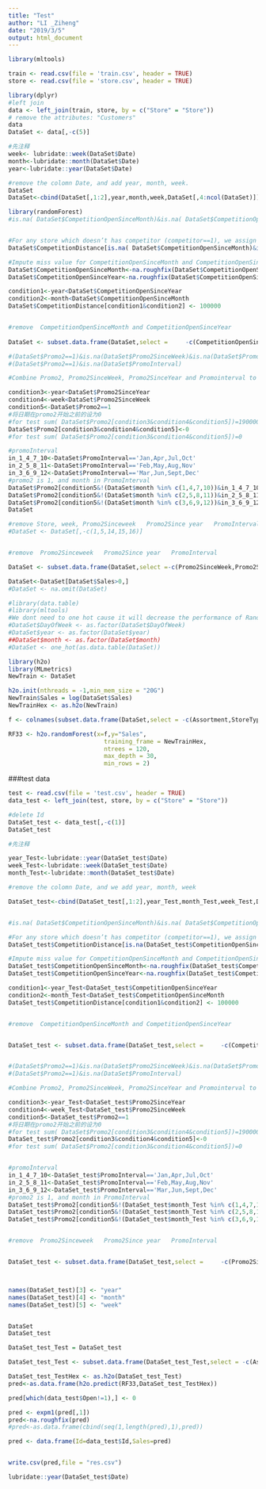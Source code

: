 ```yaml
---
title: "Test"
author: "LI _Ziheng"
date: "2019/3/5"
output: html_document
---
```


```r
library(mltools)
```


```r
train <- read.csv(file = 'train.csv', header = TRUE)
store <- read.csv(file = 'store.csv', header = TRUE)
```


```r
library(dplyr)
#left join
data <- left_join(train, store, by = c("Store" = "Store"))
# remove the attributes: "Customers"
data
DataSet <- data[,-c(5)]
```

```r
#先注释
week<- lubridate::week(DataSet$Date)
month<-lubridate::month(DataSet$Date)
year<-lubridate::year(DataSet$Date)
```

```r
#remove the colomn Date, and add year, month, week.
DataSet
DataSet<-cbind(DataSet[,1:2],year,month,week,DataSet[,4:ncol(DataSet)])
```

```r
library(randomForest)
#is.na( DataSet$CompetitionOpenSinceMonth)&is.na( DataSet$CompetitionOpenSinceYear)&is.na( DataSet$CompetitionDistance)


#For any store which doesn’t has competitor (competitor==1), we assign CompetitionDistance as a large number 100000. 
DataSet$CompetitionDistance[is.na( DataSet$CompetitionOpenSinceMonth)&is.na( DataSet$CompetitionOpenSinceYear)&is.na( DataSet$CompetitionDistance)] <- 100000

#Impute miss value for CompetitionOpenSinceMonth and CompetitionOpenSinceYear by "na.roughfix"
DataSet$CompetitionOpenSinceMonth<-na.roughfix(DataSet$CompetitionOpenSinceMonth)
DataSet$CompetitionOpenSinceYear<-na.roughfix(DataSet$CompetitionOpenSinceYear)

condition1<-year<DataSet$CompetitionOpenSinceYear
condition2<-month<DataSet$CompetitionOpenSinceMonth
DataSet$CompetitionDistance[condition1&condition2] <- 100000


#remove  CompetitionOpenSinceMonth and CompetitionOpenSinceYear
 
DataSet <- subset.data.frame(DataSet,select =     -c(CompetitionOpenSinceMonth,CompetitionOpenSinceYear))

```

```r
#(DataSet$Promo2==1)&is.na(DataSet$Promo2SinceWeek)&is.na(DataSet$Promo2SinceYear)
#(DataSet$Promo2==1)&is.na(DataSet$PromoInterval)

#Combine Promo2, Promo2SinceWeek, Promo2SinceYear and Promointerval to a promotion 2 indicator in historical sales data. The indicator indicates on a certain day whether a certain store is on promotion 2.

condition3<-year<DataSet$Promo2SinceYear
condition4<-week<DataSet$Promo2SinceWeek
condition5<-DataSet$Promo2==1
#将日期在promo2开始之前的设为0
#for test sum( DataSet$Promo2[condition3&condition4&condition5])=190000
DataSet$Promo2[condition3&condition4&condition5]<-0
#for test sum( DataSet$Promo2[condition3&condition4&condition5])=0

```


```r
#promoInterval 
in_1_4_7_10<-DataSet$PromoInterval=='Jan,Apr,Jul,Oct'
in_2_5_8_11<-DataSet$PromoInterval=='Feb,May,Aug,Nov'
in_3_6_9_12<-DataSet$PromoInterval=='Mar,Jun,Sept,Dec'
#promo2 is 1, and month in PromoInterval
DataSet$Promo2[condition5&!(DataSet$month %in% c(1,4,7,10))&in_1_4_7_10]<-0
DataSet$Promo2[condition5&!(DataSet$month %in% c(2,5,8,11))&in_2_5_8_11]<-0
DataSet$Promo2[condition5&!(DataSet$month %in% c(3,6,9,12))&in_3_6_9_12]<-0
DataSet
```

```r

#remove Store, week, Promo2Sinceweek   Promo2Since year   PromoInterval
#DataSet <- DataSet[,-c(1,5,14,15,16)]


#remove  Promo2Sinceweek   Promo2Since year   PromoInterval

DataSet <- subset.data.frame(DataSet,select =-c(Promo2SinceWeek,Promo2SinceYear,PromoInterval))

DataSet<-DataSet[DataSet$Sales>0,]
#DataSet <- na.omit(DataSet)

```




```r
#library(data.table)
#library(mltools)
#We dont need to one hot cause it will decrease the performance of RandomF
#DataSet$DayOfWeek <- as.factor(DataSet$DayOfWeek)
#DataSet$year <- as.factor(DataSet$year)
##DataSet$month <- as.factor(DataSet$month)
#DataSet <- one_hot(as.data.table(DataSet))
```


```r
library(h2o)
library(MLmetrics)
NewTrain <- DataSet

h2o.init(nthreads = -1,min_mem_size = "20G")
NewTrain$Sales = log(DataSet$Sales)
NewTrainHex <- as.h2o(NewTrain)

f <- colnames(subset.data.frame(DataSet,select = -c(Assortment,StoreType,week,Promo2)))

RF33 <- h2o.randomForest(x=f,y="Sales",
                           training_frame = NewTrainHex,
                           ntrees = 120,
                           max_depth = 30,
                           min_rows = 2)
```


###test data
```r
test <- read.csv(file = 'test.csv', header = TRUE)
data_test <- left_join(test, store, by = c("Store" = "Store"))

#delete Id 
DataSet_test <- data_test[,-c(1)]
DataSet_test
```

```r
#先注释

year_Test<-lubridate::year(DataSet_test$Date)
week_Test<-lubridate::week(DataSet_test$Date)
month_Test<-lubridate::month(DataSet_test$Date)

#remove the colomn Date, and we add year, month, week

DataSet_test<-cbind(DataSet_test[,1:2],year_Test,month_Test,week_Test,DataSet_test[,4:ncol(DataSet_test)])


#is.na( DataSet$CompetitionOpenSinceMonth)&is.na( DataSet$CompetitionOpenSinceYear)&is.na( DataSet$CompetitionDistance)

#For any store which doesn’t has competitor (competitor==1), we assign CompetitionDistance as a large number 100000. 
DataSet_test$CompetitionDistance[is.na(DataSet_test$CompetitionOpenSinceMonth)&is.na(DataSet_test$CompetitionOpenSinceYear)&is.na( DataSet_test$CompetitionDistance)] <- 100000

#Impute miss value for CompetitionOpenSinceMonth and CompetitionOpenSinceYear by "na.roughfix"
DataSet_test$CompetitionOpenSinceMonth<-na.roughfix(DataSet_test$CompetitionOpenSinceMonth)
DataSet_test$CompetitionOpenSinceYear<-na.roughfix(DataSet_test$CompetitionOpenSinceYear)

condition1<-year_Test<DataSet_test$CompetitionOpenSinceYear
condition2<-month_Test<DataSet_test$CompetitionOpenSinceMonth
DataSet_test$CompetitionDistance[condition1&condition2] <- 100000


#remove  CompetitionOpenSinceMonth and CompetitionOpenSinceYear


DataSet_test <- subset.data.frame(DataSet_test,select =     -c(CompetitionOpenSinceMonth,CompetitionOpenSinceYear))


#(DataSet$Promo2==1)&is.na(DataSet$Promo2SinceWeek)&is.na(DataSet$Promo2SinceYear)
#(DataSet$Promo2==1)&is.na(DataSet$PromoInterval)

#Combine Promo2, Promo2SinceWeek, Promo2SinceYear and Promointerval to a promotion 2 indicator in historical sales data. The indicator indicates on a certain day whether a certain store is on promotion 2.

condition3<-year_Test<DataSet_test$Promo2SinceYear
condition4<-week_Test<DataSet_test$Promo2SinceWeek
condition5<-DataSet_test$Promo2==1
#将日期在promo2开始之前的设为0
#for test sum( DataSet$Promo2[condition3&condition4&condition5])=190000
DataSet_test$Promo2[condition3&condition4&condition5]<-0
#for test sum( DataSet$Promo2[condition3&condition4&condition5])=0


#promoInterval 
in_1_4_7_10<-DataSet_test$PromoInterval=='Jan,Apr,Jul,Oct'
in_2_5_8_11<-DataSet_test$PromoInterval=='Feb,May,Aug,Nov'
in_3_6_9_12<-DataSet_test$PromoInterval=='Mar,Jun,Sept,Dec'
#promo2 is 1, and month in PromoInterval
DataSet_test$Promo2[condition5&!(DataSet_test$month_Test %in% c(1,4,7,10))&in_1_4_7_10]<-0
DataSet_test$Promo2[condition5&!(DataSet_test$month_Test %in% c(2,5,8,11))&in_2_5_8_11]<-0
DataSet_test$Promo2[condition5&!(DataSet_test$month_Test %in% c(3,6,9,12))&in_3_6_9_12]<-0


#remove  Promo2Sinceweek   Promo2Since year   PromoInterval


DataSet_test <- subset.data.frame(DataSet_test,select =     -c(Promo2SinceWeek,Promo2SinceYear,PromoInterval))



names(DataSet_test)[3] <- "year"
names(DataSet_test)[4] <- "month"
names(DataSet_test)[5] <- "week"


DataSet
DataSet_test
```



```r

DataSet_test_Test = DataSet_test

DataSet_test_Test <- subset.data.frame(DataSet_test_Test,select = -c(Assortment,StoreType,week,Promo2))

DataSet_test_TestHex <- as.h2o(DataSet_test_Test)
pred<-as.data.frame(h2o.predict(RF33,DataSet_test_TestHex)) 

pred[which(data_test$Open!=1),] <- 0

pred <- expm1(pred[,1])
pred<-na.roughfix(pred)
#pred<-as.data.frame(cbind(seq(1,length(pred),1),pred))

pred <- data.frame(Id=data_test$Id,Sales=pred)


write.csv(pred,file = "res.csv")

```



```r
lubridate::year(DataSet_test$Date)

```